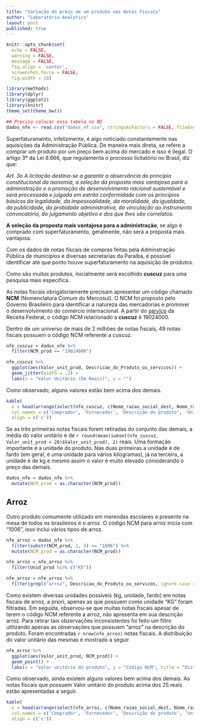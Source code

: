 ```yaml
---
title: "Variação do preço de um produto nas Notas Fiscais"
author: "Laboratório Analytics"
layout: post
published: true
---
```


```r
knitr::opts_chunk$set(
  echo = FALSE,
  warning = FALSE,
  message = FALSE,
  fig.align = 'center',
  screenshot.force = FALSE,
  fig.width = 10)
```

```r
library(methods)
library(dplyr)
library(ggplot2)
library(knitr)
theme_set(theme_bw())
```

```r
## Precisa colocar essa tabela no BD
dados_nfe <- read.csv("dados_nf.csv", stringsAsFactors = FALSE, fileEncoding = "latin1",  colClasses = c("Chave_de_acesso" = "character", "Cod_EAN" = "character"))
```

Superfaturamento, infelizmente, é algo noticiado constantemente nas aquisições da Administração Pública. De maneira mais direta, se refere a comprar um produto por um preço bem acima do mercado e isso é ilegal. O artigo 3º da Lei 8.666, que regulamenta o processo licitatório no Brasil, diz que:

*Art. 3o  A licitação destina-se a garantir a observância do princípio constitucional da isonomia, a seleção da proposta mais vantajosa para a administração e a promoção do desenvolvimento nacional sustentável e será processada e julgada em estrita conformidade com os princípios básicos da legalidade, da impessoalidade, da moralidade, da igualdade, da publicidade, da probidade administrativa, da vinculação ao instrumento convocatório, do julgamento objetivo e dos que lhes são correlatos.*

**A seleção da proposta mais vantajosa para a administração**, se algo é comprado com superfaturamento, geralmente, não será a proposta mais vantajosa.

Com os dados de notas fiscais de compras feitas pela Adminstração Pública de municípios e diversas secretarias da Paraíba, é possível identificar até que ponto houve superfaturamento na aquisição de produtos.

Como são muitos produtos, inicialmente será escolhido **cuscuz** para uma pesquisa mais específica.

As notas fiscais obrigatoriamente precisam apresentar um código chamado **NCM** (Nomenclatura Comum do Mercosul). O NCM foi proposto pelo Governo Brasileiro para identificar a natureza das mercadorias e promover o desenvolvimento do comércio internacional. A partir do [serviço](https://www4.receita.fazenda.gov.br/simulador/PesquisarNCM.jsp) da Receita Federal, o código NCM relacionado a **cuscuz** é 19024000.

Dentro de um universo de mais de 2 milhões de notas fiscais, 49 notas fiscais possuem o código NCM referente a cuscuz.

```r
nfe_cuscuz = dados_nfe %>%
  filter(NCM_prod == "19024000")
```

```r
nfe_cuscuz %>%
  ggplot(aes(Valor_unit_prod, Descricao_do_Produto_ou_servicos)) +
  geom_jitter(width = .2) +
  labs(x = "Valor Unitário (Em Reais)", y = "")
```

Como observado, alguns valores estão bem acima dos demais.

```r
kable(
  x = head(arrange(select(nfe_cuscuz, c(Nome_razao_social_dest, Nome_razao_social_emit, Descricao_do_Produto_ou_servicos, Unid_prod, Valor_unit_prod)), desc(Valor_unit_prod)), 5),
  col.names = c('Comprador', 'Fornecedor', 'Descrição do produto', 'Unidade','Valor unitário (em Reais)'),
  align = c('c'))
```

Se as três primeiras notas fiscais forem retiradas do conjunto das demais, a média do valor unitário é de `r round(mean(subset(nfe_cuscuz, Valor_unit_prod < 20)$Valor_unit_prod), 2)` reais. Uma formação importante é a unidade do produto. Nas duas primeiras a unidade é de fardo (em geral, é uma unidade para vários kilogramas), já na terceira, a unidade é de kg e mesmo assim o valor é muito elevado considerando o preço das demais.

```r
dados_nfe = dados_nfe %>%
  mutate(NCM_prod = as.character(NCM_prod))
```

## Arroz

Outro produto comumente utilizado em merendas escolares e presente na mesa de todos os brasileiros é o arroz. O código NCM para arroz inicia com "1006", isso inclui vários tipos de arroz.

```r
nfe_arroz = dados_nfe %>%
  filter(substr(NCM_prod, 1, 4) == "1006") %>%
  mutate(NCM_prod = as.character(NCM_prod))
```

```r
nfe_arroz = nfe_arroz %>%
  filter(Unid_prod %in% c("KG"))
```

```r
nfe_arroz = nfe_arroz %>%
  filter(grepl("arroz", Descricao_do_Produto_ou_servicos, ignore.case = TRUE))
```

Como existem diversas unidades possíveis (kg, unidade, fardo) em notas fiscais de arroz, a priori, apenas as que possuem como unidade "KG" foram filtradas. Em seguida, observou-se que muitas notas fiscais apesar de terem o código NCM referente a arroz, não apresenta em sua descrição arroz. Para retirar tais observações inconsistentes foi feito um filtro utilizando apenas as observações que possuem "arroz" na descrição do produto. Foram encontradas `r nrow(nfe_arroz)` notas fiscais. A distribuição do valor unitário das mesmas é mostrado a seguir.

```r
nfe_arroz %>%
  ggplot(aes(Valor_unit_prod, NCM_prod)) +
  geom_point() +
  labs(x = "Valor unitário do produto", y = "Código NCM", title = "Distribuição do valor unitário de arroz por código NCM")
```

Como observado, ainda existem alguns valores bem acima dos demais. As notas fiscais que possuem Valor unitário do produto acima dos 25 reais estão apresentadas a seguir.

```r
kable(
  x = head(arrange(select(nfe_arroz, c(Nome_razao_social_dest, Nome_razao_social_emit, Descricao_do_Produto_ou_servicos, Unid_prod, Valor_unit_prod)), desc(Valor_unit_prod)), 6),
  col.names = c('Comprador', 'Fornecedor', 'Descrição do produto', 'Unidade','Valor unitário (em Reais)'),
  align = c('c'))
```


















